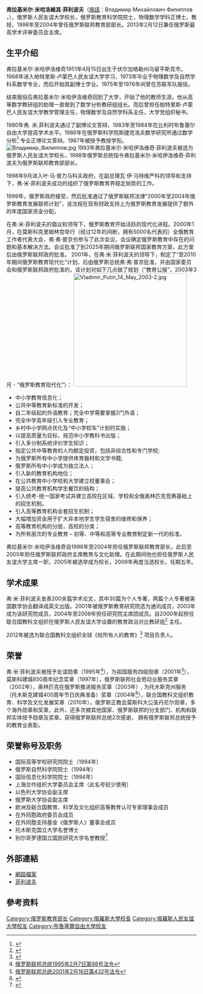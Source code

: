{{Infobox Politician
| name          = 弗拉基米尔·米哈伊洛维奇·菲利波夫<br /><small>{{lang|ru|Владимир Михайлович Филиппов}}</small>
| image         = 
| caption       = 
| small_image   = 
| office        = {{flagicon|RUS}}[[俄罗斯联邦|俄罗斯联邦]][[教育部_(俄罗斯)|教育部]]部长
| term_start    = [[1998年|1998年]]
| term_end      = [[2004年|2004年]]
| birth_date    = {{birth date and age|1951|4|15}}
| birth_place   = {{USSR}}[[烏留平斯克|烏留平斯克]]
| death_date    = 
| death_place   = 
| religion      = [[東正教|東正教]]
| website       = http://www.rudn.ru
}}

'''弗拉基米尔·米哈洛維其·菲利波夫'''（[[俄語|俄語]]：Владимир Михайлович Филиппов ，{{bd|1951年|4月15日||}}），俄罗斯人民友谊大学校长，俄罗斯教育科学院院士，物理数学学科正博士，教授，1998年至2004年曾任俄罗斯联邦教育部部长。2013年2月12日兼任俄罗斯最高学术评审委员会主席。

==生平介绍==

弗拉基米尔·米哈伊洛维奇1951年4月15日出生于伏尔加格勒州乌留平斯克市。1968年进入帕特里斯·卢蒙巴人民友谊大学学习，1973年毕业于物理数学及自然学科系数学专业，而后开始其副博士学业。1975年至1976年间曾在苏联军队服役。

结束服役后弗拉基米尔·米哈伊洛维奇回到了大学，开始了他的教师生涯。他从高等数学教研组的助理一直做到了数学分析教研组组长。而后曾担任帕特里斯·卢蒙巴人民友谊大学教学管理主任，物理数学及自然学科系主任，大学党组织秘书。

1980年弗. 米.菲利波夫通过了副博论文答辩，1983年至1984年在比利时布鲁塞尔自由大学提高学术水平。1986年在俄罗斯科学院斯捷克洛夫数学研究所通过数学分析<ref>{{Cite web |url=http://www.ed.gov.ru/min/struk/str/253/ |title=弗拉基米尔·米哈伊洛夫·菲利波夫 |access-date=2012-10-25 |archive-date=2013-04-20 |archive-url=https://web.archive.org/web/20130420183034/http://www.ed.gov.ru/min/struk/str/253/ |dead-url=yes }}</ref> 专业正博论文答辩。1987年被授予教授学衔。
[[File:Владимир_Филиппов.jpg|thumbnail]]
1993年弗拉基米尔·米哈伊洛维奇·菲利波夫被选为俄罗斯人民友谊大学校长，1998年俄罗斯总统指令弗拉基米尔·米哈伊洛维奇·菲利波夫为俄罗斯联邦教育部部长。

1998年9月进入叶·马·普力马科夫政府，在副总理瓦·伊·马特维严科的领导和支持下，弗·米·菲利波夫成功的组织了俄罗斯教育界稳定局势的工作。

1999年，俄罗斯政府接受，然后批准通过了俄罗斯联邦法律“2000年至2004年俄罗斯教育发展联邦计划”，该法规在现有财政支持上为俄罗斯教育发展提供了额外的年度国家资金分配。

在弗·米·菲利波夫的倡议和领导下，俄罗斯教育开始活跃的现代化进程。2000年1月，在莫斯科克里姆林宫举行（经过12年的间断，拥有5000名代表的）全俄教育工作者代表大会，弗·弗·普京也参与了此次会议，会议确定俄罗斯教育中存在的问题和基本解决方法。会议批准了到2025年期间俄罗斯联邦国家教育方案，此方案后由俄罗斯联邦政府批准。
2001年，在弗·米·菲利波夫的领导下，制定了“至2010年期间俄罗斯教育现代化”计划，后由俄罗斯总统弗·弗·普京批准，并由国家委员会和俄罗斯联邦政府批准的，该计划对如下几点做了规划（“教育公报”，2003年3月 - “俄罗斯教育现代化”）：
[[File:Vladimir_Putin_14_May_2003-2.jpg|300px]]
* 中小学教育信息化；
* 公共中等教育新标准的开发；
* 自二年级起的外语教育；完全中学需要掌握2门外语；
* 完全中学高年级引入专业教育；
* 乡村中小学网点优化及“中小学校车”计划的实施；
* 以提高质量为目标，规范中小学教科书出版；
* 引入多分制系统评价学生知识；
* 指定公共中等教育的人均额定投资，包括非综合性和专门学校;
* 为俄罗斯所有中小学提供体育器材和文学书籍;
* 俄罗斯所有中小学成为独立法人；
* 引入新的教育机构地位；
* 在公共教育中小学校和大学建立校董事会；
* 提高公共教育机构学生餐饮的结构；
* 引入统考-统一国家考试并建立高校在区域、学校和全俄奥林匹克竞赛基础上的招生机制。
* 引入高等教育机构全套招生机制；
* 大幅增加资金用于扩大非本地学生学生宿舍的维修和保养；
* 高等教育机构的分层，高校的分类；
*  为所有层次的专业教育 – 初等、中等和高等专业教育制定新一代的标准。

弗拉基米尔·米哈伊洛维奇自1998年至2004年担任俄罗斯联邦教育部长，此后至2005年担任俄罗斯联邦政府主席教育与文化助理。在此期间他也担任俄罗斯人民友谊大学主席一职，2005年被选举成为校长，2009年再度当选校长，任期五年。

==学术成果==

弗·米·菲利波夫发表200余篇学术论文，其中30篇为个人专著，两篇个人专著被美国数学协会翻译成英文出版。2001年被俄罗斯教育研究院选为通讯成员，2003年成为该研究院成员，2004年至2008年担任研究院主席团成员。自2000年起担任联合国教科文组织在俄罗斯人民友谊大学设置的教育政治对比教研组<ref>{{Cite web |url=http://unesco.kemsu.ru/inru/list.htm |title=俄罗斯联合国教科文组织教研组列表 |access-date=2012-10-25 |archive-url=https://web.archive.org/web/20140202200455/http://unesco.kemsu.ru/inru/list.htm |archive-date=2014-02-02 |dead-url=yes }}</ref> 主任。

2012年被选为联合国教科文组织全球《给所有人的教育》<ref>{{Cite web |url=http://www.ria.ru/edu_news/20120614/673206625.html |title=俄罗斯人民友谊大学校长担任联合国教科文组织《给所有人的教育》项目负责人 |access-date=2012-10-25 |archive-date=2016-03-06 |archive-url=https://web.archive.org/web/20160306025555/http://ria.ru/edu_news/20120614/673206625.html }}</ref> 项目负责人。

==荣誉==

弗·米·菲利波夫被授予友谊勋章（1995年<ref>[http://document.kremlin.ru/doc.asp?ID=075563 俄罗斯联邦总统1995年2月7日第98号法令]{{dead link|date=2018年2月 |bot=InternetArchiveBot |fix-attempted=yes }}</ref>），为祖国服务四级勋章（2001年<ref>[http://document.kremlin.ru/doc.asp?ID=006638 俄罗斯联邦总统2001年2月16日第432号法令]{{dead link|date=2018年2月 |bot=InternetArchiveBot |fix-attempted=yes }}</ref>），莫斯科建城850周年纪念奖章（1997年），俄罗斯联邦社会劳动业服务奖章（2002年），奥林匹克在俄罗斯推进服务奖章（2003年）, 为托木斯克州服务（托木斯克建城400周年节日庆典准备）奖章（2004年<ref>{{Cite web |url=http://tomsk.news-city.info/docs/sistemsh/dok_oeyrwb.htm |title=托木斯克州2004年9月2日 第 154-ОЗ法律 |access-date=2012年10月25日 |archive-date=2016年3月4日 |archive-url=https://web.archive.org/web/20160304212951/http://tomsk.news-city.info/docs/sistemsh/dok_oeyrwb.htm }}</ref>），联合国教科文组织教育、科学及文化发展奖章（2010年），俄罗斯正教会莫斯科大公圣丹尼尔勋章，多个海外勋章和奖章，此外，还多次被其他国家、俄罗斯联邦的分支部门、机构和联邦实体授予勋章及奖章。获得俄罗斯联邦总统2次感谢， 拥有俄罗斯联邦总统授予的教育业表彰。

==荣誉称号及职务==

* 国际高等学校研究院院士（1994年）
* 俄罗斯自然科学院院士（1994年）
* 国际信息化科学院院士（1994年）
* 上海合作组织大学委员会主席（此名号较少使用）
* 以色列大学协会副主席
* 俄罗斯大学协会副主席
* 欧洲及联合国教育、科学及文化组织高等教育认可专家理事会成员
* 在外同胞政府委员会成员
* 在外同胞支持基金《俄罗斯人》董事会成员
* 托木斯克国立大学名誉博士
* 别尔哥罗德国立国民研究大学名誉教授<ref>{{Cite web |url=http://www.bsu.by/ru/main.aspx?guid=168441 |title=别尔哥罗德国立国民研究大学名誉教授名单 |access-date=2012-10-25 |archive-date=2018-07-12 |archive-url=https://web.archive.org/web/20180712185738/https://www.bsu.by/ru/main.aspx?guid=168441 }}</ref>

==外部連結 ==
* [https://web.archive.org/web/20070818002815/http://www.philippov.ru/ 網路檔案]
* [http://www.peoples.ru/state/minister/russia/filippov/ 菲利波夫] {{Wayback|url=http://www.peoples.ru/state/minister/russia/filippov/ |date=20190414022949 }}

==參考资料==
<references/>

{{DEFAULTSORT:Filippov, Vladimir}}
[[Category:俄罗斯教育部长|Category:俄罗斯教育部长]]
[[Category:俄羅斯大學校長|Category:俄羅斯大學校長]]
[[Category:俄羅斯人民友誼大學校友|Category:俄羅斯人民友誼大學校友]]
[[Category:布魯塞爾自由大學校友|Category:布魯塞爾自由大學校友]]